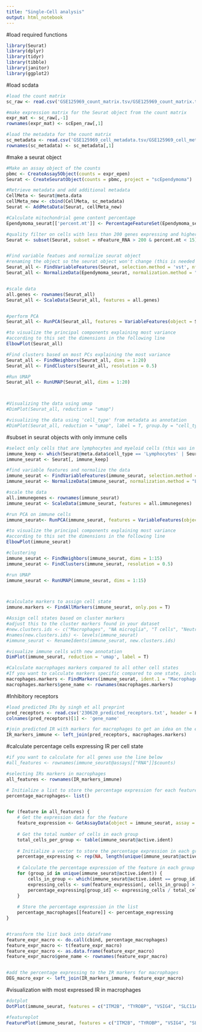 ---
title: "Single-Cell analysis"
output: html_notebook
---

#load required functions
```{r}
library(Seurat)
library(dplyr)
library(tidyr)
library(tibble)
library(janitor)
library(ggplot2)
```


#load scdata
```{r}
#load the count matrix
sc_raw <- read.csv('GSE125969_count_matrix.tsv/GSE125969_count_matrix.tsv', sep = '\t',header = T)

#make expression matrix for the Seurat object from the count matrix
expr_mat <- sc_raw[,-1]
rownames(expr_mat) <- scEpen_raw[,1]

#load the metadata for the count matrix
sc_metadata <- read.csv('GSE125969_cell_metadata.tsv/GSE125969_cell_metadata.tsv', sep = '\t', header = T)
rownames(sc_metadata) <- sc_metadata[,1]

```


#make a seurat object
```{r}

#Make an assay object of the counts
pbmc <- CreateAssay5Object(counts = expr_epen)
Seurat <- CreateSeuratObject(counts = pbmc, project = "scEpendymoma")

#Retrieve metadata and add additional metadata
CellMeta <- Seurat@meta.data
cellMeta_new <- cbind(CellMeta, sc_metadata)
Seurat <- AddMetaData(Seurat, cellMeta_new)

#Calculate mitochondrial gene content percentage
Ependymoma_seurat[['percent.mt']] <- PercentageFeatureSet(Ependymoma_seurat, pattern = "^MT-")

#quality filter on cells with less than 200 genes expressing and higher than 15 percent mitochondrial content
Seurat <- subset(Seurat, subset = nFeature_RNA > 200 & percent.mt < 15)


#Find variable featues and normalize seurat object
#renaming the object so the seurat object won't change (this is needed later)
Seurat_all <- FindVariableFeatures(Seurat, selection.method = 'vst', nfeatures = 2000)
Seurat_all <- NormalizeData(Ependymoma_seurat, normalization.method = "LogNormalize", scale.factor = 10000)


#scale data
all.genes <- rownames(Seurat_all)
Seurat_all <- ScaleData(Seurat_all, features = all.genes)


#perform PCA
Seurat_all <- RunPCA(Seurat_all, features = VariableFeatures(object = Seurat_all))

#to visualize the principal components explaining most variance
#according to this set the dimensions in the following line
ElbowPlot(Seurat_all)

#Find clusters based on most PCs explaining the most variance
Seurat_all <- FindNeighbors(Seurat_all, dims = 1:20)
Seurat_all <- FindClusters(Seurat_all, resolution = 0.5)

#Run UMAP
Seurat_all <- RunUMAP(Seurat_all, dims = 1:20)



#Visualizing the data using umap
#DimPlot(Seurat_all, reduction = "umap")

#visualizing the data using 'cell_type' from metadata as annotation
#DimPlot(Seurat_all, reduction = "umap", label = T, group.by = "cell_type")
```


#subset in seurat objects with  only immune cells
```{r}
#select only cells that are lymphocytes and myeloid cells (this was in the metadata)
immune_keep <- which(Seurat@meta.data$cell_type == 'Lymphocytes' | Seurat@meta.data$cell_type == 'Myeloid')
immune_seurat <- Seurat[, immune_keep]

#find variable features and normalize the data
immune_seurat <- FindVariableFeatures(immune_seurat, selection.method = 'vst', nfeatures = 2000)
immune_seurat <- NormalizeData(immune_seurat, normalization.method = "LogNormalize", scale.factor = 10000)

#scale the data
all.immunegenes <- rownames(immune_seurat)
immune_seurat <- ScaleData(immune_seurat, features = all.immunegenes)

#run PCA on immune cells
immune_seurat<- RunPCA(immune_seurat, features = VariableFeatures(object = immune_seurat))

#to visualize the principal components explaining most variance
#according to this set the dimensions in the following line
ElbowPlot(immune_seurat)

#clustering
immune_seurat <- FindNeighbors(immune_seurat, dims = 1:15)
immune_seurat <- FindClusters(immune_seurat, resolution = 0.5)

#run UMAP
immune_seurat <- RunUMAP(immune_seurat, dims = 1:15)



#calculate markers to assign cell state
immune.markers <- FindAllMarkers(immune_seurat, only.pos = T)

#Assign cell states based on cluster markers
#adjust this to the cluster markers found in your dataset
#new.clusters.ids <- c("Macrophages", "NA microglia", "T cells", "Neutrophil/monocytes", "Macrophrages","Neutrophil/monocytes", "B-cells", "Proliferate", "Dendritic cell like Macrophages", "Macrophages","NA microglia", "NK cells", "Macrophages")
#names(new.clusters.ids) <- levels(immune_seurat)
#immune_seurat <- RenameIdents(immune_seurat, new.clusters.ids)

#visualize immune cells with new annotation
DimPlot(immune_seurat, reduction = 'umap', label = T)

#Calculate macrophages markers compared to all other cell states
#If you want to calculate markers specific compared to one state, include ident.2 and specify to what other cell state you want to compare
macrophages.markers <- FindMarkers(immune_seurat, ident.1 = "Macrophages")
macrophages.markers$gene_name <- rownames(macrophages.markers)

```


#Inhibitory receptors
```{r}
#load predicted IRs by singh et all preprint
pred_receptors <- read.csv('230620_predicted_receptors.txt', header = F)
colnames(pred_receptors)[1] <- 'gene_name'

#join predicted IR with markers for macrophages to get an idea on the expression of the predicted IR on macrophages
IR_markers_immune <- left_join(pred_receptors, macrophages.markers)

```


#calculate percentage cells expressing IR per cell state
```{r}
#if you want to calculate for all genes use the line below
#all_features <- rownames(immune_seurat@assays[["RNA"]]$counts)

#selecting IRs markers in macrophages
all_features <- rownames(IR_markers_immune)

# Initialize a list to store the percentage expression for each feature
percentage_macrophages<- list()


for (feature in all_features) {
    # Get the expression data for the feature
    feature_expression <- GetAssayData(object = immune_seurat, assay = 'RNA')[feature, , drop = FALSE]
    
    # Get the total number of cells in each group
    total_cells_per_group <- table(immune_seurat@active.ident)
    
    # Initialize a vector to store the percentage expression in each group
    percentage_expressing <- rep(NA, length(unique(immune_seurat@active.ident)))
    
    # Calculate the percentage expression of the feature in each group
    for (group_id in unique(immune_seurat@active.ident)) {
        cells_in_group <- which(immune_seurat@active.ident == group_id)
        expressing_cells <- sum(feature_expression[, cells_in_group] > 0)
        percentage_expressing[group_id] <- expressing_cells / total_cells_per_group[group_id] * 100
    }
    
    # Store the percentage expression in the list
    percentage_macrophages[[feature]] <- percentage_expressing
}


#transform the list back into dataframe
feature_expr_macro <- do.call(cbind, percentage_macrophages)
feature_expr_macro <- t(feature_expr_macro)
feature_expr_macro <- as.data.frame(feature_expr_macro)
feature_expr_macro$gene_name <- rownames(feature_expr_macro)


#add the percentage expressing to the IR markers for macrophages
DEG_macro_expr <- left_join(IR_markers_immune, feature_expr_macro)
```


#visualization with most expressed IR in macrophages
```{r}
#dotplot
DotPlot(immune_seurat, features = c("ITM2B", "TYROBP", "VSIG4", "SLC11A1", "HLA-DMB", "IER3", "CD68", "CD81", "CXCL16","LST1"))

#featureplot
FeaturePlot(immune_seurat, features = c("ITM2B", "TYROBP", "VSIG4", "SLC11A1", "HLA-DMB", "IER3", "CD68", "CD81", "CXCL16","LST1"))

```

